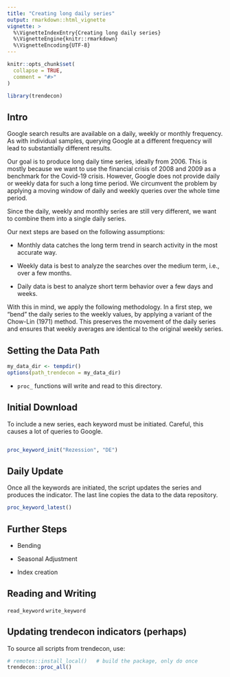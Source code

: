 ```yaml
---
title: "Creating long daily series"
output: rmarkdown::html_vignette
vignette: >
  %\VignetteIndexEntry{Creating long daily series}
  %\VignetteEngine{knitr::rmarkdown}
  %\VignetteEncoding{UTF-8}
---
```


```r
knitr::opts_chunk$set(
  collapse = TRUE,
  comment = "#>"
)
```

```r
library(trendecon)
```


## Intro

Google search results are available on a daily, weekly or monthly frequency. As with individual samples, querying Google at a different frequency will lead to substantially different results.

Our goal is to produce long daily time series, ideally from 2006. This is mostly because we want to use the financial crisis of 2008 and 2009 as a benchmark for the Covid-19 crisis. However, Google does not provide daily or weekly data for such a long time period. We circumvent the problem by applying a moving window of daily and weekly queries over the whole time period.

Since the daily, weekly and monthly series are still very different, we want to combine them into a single daily series.

Our next steps are based on the following assumptions:

- Monthly data catches the long term trend in search activity in the most accurate way.

- Weekly data is best to analyze the searches over the medium term, i.e., over a few months.

- Daily data is best to analyze short term behavior over a few days and weeks.

With this in mind, we apply the following methodology. In a first step, we "bend" the daily series to the weekly values, by applying a variant of the Chow-Lin (1971) method. This preserves the movement of the daily series and ensures that weekly averages are identical to the original weekly series.



## Setting the Data Path

```r
my_data_dir <- tempdir()
options(path_trendecon = my_data_dir)
```

- `proc_` functions will write and read to this directory.


## Initial Download

To include a new series, each keyword must be initiated. Careful, this causes a lot of queries to Google.


```r

proc_keyword_init("Rezession", "DE")
```



## Daily Update

Once all the keywords are initiated, the script updates the series and produces the indicator. The last line copies the data to the data repository.


```r
proc_keyword_latest()

```


## Further Steps

- Bending

- Seasonal Adjustment

- Index creation


## Reading and Writing

`read_keyword`
`write_keyword`


## Updating trendecon indicators (perhaps)

To source all scripts from trendecon, use:

```r
# remotes::install_local()   # build the package, only do once
trendecon::proc_all()
```







